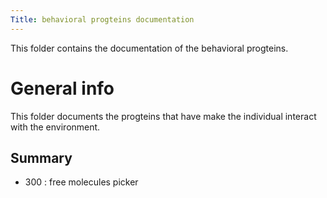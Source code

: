 ```yaml
---
Title: behavioral progteins documentation
---
```


This folder contains the documentation of the behavioral progteins.


# General info

This folder documents the progteins that have make the individual interact with the environment.

## Summary

* 300 : free molecules picker
